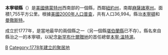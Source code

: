 {{Infobox U.S. County |
 county  = 本寧頓縣|
 state = 佛蒙特州 |
 en county  = Bennington County|
 en state = Vermont |
 seal =  |
 map = Map of Vermont highlighting Bennington County.svg |
 map size = 100|
 founded = [[1779|1779]]|
 seat = [[Bennington_(town),_Vermont|Bennington]] & [[Manchester_(town),_Vermont|Manchester]] | 
 area = 1,755 [[km²|km²]] (678 [[square_mile|mi²]]) |
 area water = 4 km² (1 mi²) |
 area percentage = 0.21% |
 census yr = 2000|
 pop = 36,994 |
 density = 21|
 web = www.rpc.bennington.vt.us |
|}}
'''本寧頓縣'''（{{lang-en|Bennington County}}）是[[美國|美國]][[佛蒙特州|佛蒙特州]]西南部的一個縣，西鄰[[紐約州|紐約州]]，南鄰[[麻薩諸塞州|麻薩諸塞州]]。面積1,755平方公里。根據[[美國2000年人口普查|美國2000年人口普查]]，共有人口36,994。縣治[[本寧頓_(佛蒙特州)|本寧頓]]和[[曼徹斯特_(佛蒙特州)|曼徹斯特]]。

成立於1777年，是當地最早的兩個縣之一（另一個縣[[堪伯蘭縣_(佛蒙特共和國)|堪伯蘭縣]]已不存）。縣名來自縣治之一的本寧頓，以紀念[[新罕布什爾贈地|新罕布什爾贈地]]的首任總督[[本寧·溫特渥|本寧·溫特渥]]。
{{Vermont-stub}}

[[Category:佛蒙特州行政區劃|B]]
[[Category:1778年建立的聚居地|Category:1778年建立的聚居地]]